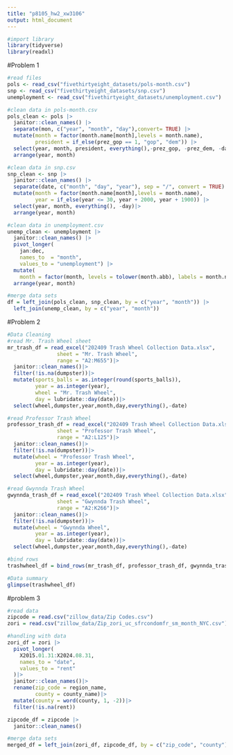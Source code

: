 ```yaml
---
title: "p8105_hw2_xw3106"
output: html_document
---
```


```r
#import library
library(tidyverse)
library(readxl)
```

#Problem 1
```r
#read files
pols <- read_csv("fivethirtyeight_datasets/pols-month.csv")
snp <- read_csv("fivethirtyeight_datasets/snp.csv")
unemployment <- read_csv("fivethirtyeight_datasets/unemployment.csv")

#clean data in pols-month.csv
pols_clean <- pols |>
  janitor::clean_names() |>
  separate(mon, c("year", "month", "day"),convert= TRUE) |>
  mutate(month = factor(month.name[month],levels = month.name),
         president = if_else(prez_gop == 1, "gop", "dem")) |>
  select(year, month, president, everything(),-prez_gop, -prez_dem, -day)|>
  arrange(year, month)

#clean data in snp.csv
snp_clean <- snp |>
  janitor::clean_names() |>
  separate(date, c("month", "day", "year"), sep = "/", convert = TRUE) |>
  mutate(month = factor(month.name[month],levels = month.name),
         year = if_else(year <= 30, year + 2000, year + 1900)) |>
  select(year, month, everything(), -day)|>
  arrange(year, month)

#clean data in unemployment.csv
unemp_clean <- unemployment |>
  janitor::clean_names() |>
  pivot_longer(
    jan:dec,
    names_to  = "month",
    values_to = "unemployment") |>
  mutate(
    month = factor(month, levels = tolower(month.abb), labels = month.name))|>
  arrange(year, month)

#merge data sets
df = left_join(pols_clean, snp_clean, by = c("year", "month")) |>
  left_join(unemp_clean, by = c("year", "month"))
```

#Problem 2
```r
#Data Cleaning
#read Mr. Trash Wheel sheet
mr_trash_df = read_excel("202409 Trash Wheel Collection Data.xlsx",
                sheet = "Mr. Trash Wheel",
                range = "A2:M655")|>
  janitor::clean_names()|>
  filter(!is.na(dumpster))|>
  mutate(sports_balls = as.integer(round(sports_balls)),
         year = as.integer(year),
         wheel = "Mr. Trash Wheel",
         day = lubridate::day(date))|>
  select(wheel,dumpster,year,month,day,everything(),-date)

#read Professor Trash Wheel 
professor_trash_df = read_excel("202409 Trash Wheel Collection Data.xlsx",
                sheet = "Professor Trash Wheel",
                range = "A2:L125")|>
  janitor::clean_names()|>
  filter(!is.na(dumpster))|>
  mutate(wheel = "Professor Trash Wheel",
         year = as.integer(year),
         day = lubridate::day(date))|>
  select(wheel,dumpster,year,month,day,everything(),-date)

#read Gwynnda Trash Wheel 
gwynnda_trash_df = read_excel("202409 Trash Wheel Collection Data.xlsx",
                sheet = "Gwynnda Trash Wheel",
                range = "A2:K266")|>
  janitor::clean_names()|>
  filter(!is.na(dumpster))|>
  mutate(wheel = "Gwynnda Wheel",
         year = as.integer(year),
         day = lubridate::day(date))|>
  select(wheel,dumpster,year,month,day,everything(),-date)

#bind rows
trashwheel_df = bind_rows(mr_trash_df, professor_trash_df, gwynnda_trash_df)
```

```r
#Data summary
glimpse(trashwheel_df)
```

#problem 3
```r
#read data
zipcode = read.csv("zillow_data/Zip Codes.csv")
zori = read.csv("zillow_data/Zip_zori_uc_sfrcondomfr_sm_month_NYC.csv")

#handling with data
zori_df = zori |>
  pivot_longer(
    X2015.01.31:X2024.08.31,
    names_to = "date",
    values_to = "rent"
  )|>
  janitor::clean_names()|>
  rename(zip_code = region_name,
         county = county_name)|>
  mutate(county = word(county, 1, -2))|>
  filter(!is.na(rent))

zipcode_df = zipcode |>
  janitor::clean_names()

#merge data sets
merged_df = left_join(zori_df, zipcode_df, by = c("zip_code", "county"))
```

